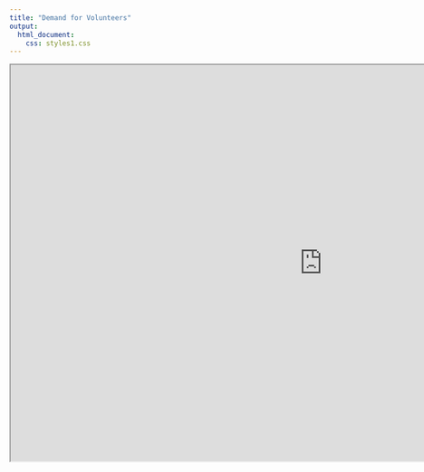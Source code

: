 ```yaml
---
title: "Demand for Volunteers"
output: 
  html_document: 
    css: styles1.css
---
```

<style type="text/css">
.main-container {
  max-width: 1800px;
  margin-left: auto;
  margin-right: auto;
}
</style>

<center><iframe src = "https://shaunkhoo.shinyapps.io/overview/" height=700px width=1100px /></center>
